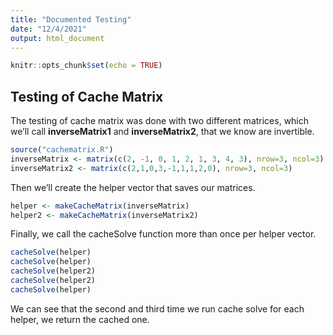 ```yaml
---
title: "Documented Testing"
date: "12/4/2021"
output: html_document
---
```


```r
knitr::opts_chunk$set(echo = TRUE)
```

## Testing of Cache Matrix

The testing of cache matrix was done with two different matrices, which we'll
call **inverseMatrix1** and **inverseMatrix2**, that we know are invertible.

```r
source("cachematrix.R")
inverseMatrix <- matrix(c(2, -1, 0, 1, 2, 1, 3, 4, 3), nrow=3, ncol=3)
inverseMatrix2 <- matrix(c(2,1,0,3,-1,1,1,2,0), nrow=3, ncol=3)
```

Then we'll create the helper vector that saves our matrices. 
```r
helper <- makeCacheMatrix(inverseMatrix)
helper2 <- makeCacheMatrix(inverseMatrix2)
```

Finally, we call the cacheSolve function more than once per helper vector.

```r
cacheSolve(helper)
cacheSolve(helper)
cacheSolve(helper2)
cacheSolve(helper2)
cacheSolve(helper)
```

We can see that the second and third time we run cache solve for each helper,
we return the cached one.
